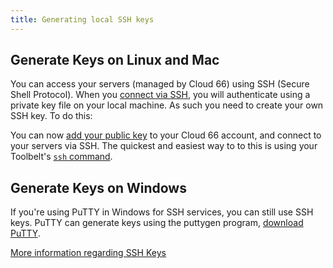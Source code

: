 ```yaml
---
title: Generating local SSH keys
---
```




## Generate Keys on Linux and Mac

You can access your servers (managed by Cloud 66) using SSH (Secure Shell Protocol). When you [connect via SSH](/:product/:version?/servers/ssh-to-server), you will authenticate using a private key file on your local machine. As such you need to create your own SSH key. To do this:

<SshKeysPartial />

You can now [add your public key](/:product/:version?/servers/ssh-to-server#adding-your-public-key-to-your-cloud-66-account) to your Cloud 66 account, and connect to your servers via SSH. The quickest and easiest way to to this is using your Toolbelt's [`ssh` command](/:product/:version?/toolbelt/_ssh).

## Generate Keys on Windows

If you're using PuTTY in Windows for SSH services, you can still use SSH keys. PuTTY can generate keys using the puttygen program, [download PuTTY](https://www.chiark.greenend.org.uk/~sgtatham/putty/).

[More information regarding SSH Keys](http://library.linode.com/security/ssh-keys)

